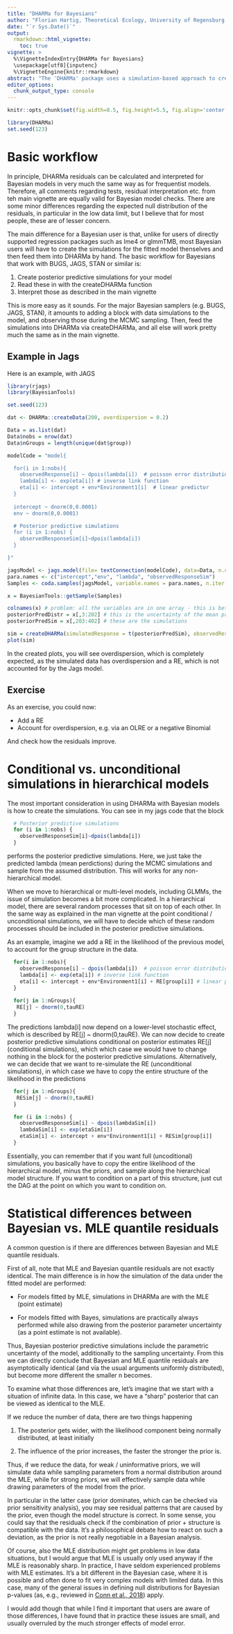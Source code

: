 ```yaml
---
title: "DHARMa for Bayesians"
author: "Florian Hartig, Theoretical Ecology, University of Regensburg [website](https://www.uni-regensburg.de/biologie-vorklinische-medizin/theoretische-oekologie/mitarbeiter/hartig/)"
date: "`r Sys.Date()`"
output: 
  rmarkdown::html_vignette:
    toc: true
vignette: >
  %\VignetteIndexEntry{DHARMa for Bayesians}
  \usepackage[utf8]{inputenc}
  %\VignetteEngine{knitr::rmarkdown}
abstract: "The 'DHARMa' package uses a simulation-based approach to create  readily interpretable scaled (quantile) residuals for fitted (generalized) linear mixed models. This Vignette describes how to user DHARMa vor checking Bayesian models. It is recommended to read this AFTER the general DHARMa vignette, as all comments made there (in pacticular regarding the interpretation of the residuals) also apply to Bayesian models. \n \n \n"
editor_options: 
  chunk_output_type: console
---
```


```r
knitr::opts_chunk$set(fig.width=8.5, fig.height=5.5, fig.align='center', warning=FALSE, message=FALSE)
```

```r
library(DHARMa)
set.seed(123)
```

# Basic workflow

In principle, DHARMa residuals can be calculated and interpreted for Bayesian models in very much the same way as for frequentist models. Therefore, all comments regarding tests, residual interpretation etc. from teh main vignette are equally valid for Bayesian model checks. There are some minor differences regarding the expected null distribution of the residuals, in particular in the low data limit, but I believe that for most people, these are of lesser concern. 

The main difference for a Bayesian user is that, unlike for users of directly supported regression packages such as lme4 or glmmTMB, most Bayesian users will have to create the simulations for the fitted model thenselves and then feed them into DHARMa by hand. The basic workflow for Bayesians that work with BUGS, JAGS, STAN or similar is:

1. Create posterior predictive simulations for your model
2. Read these in with the createDHARMa function
3. Interpret those as described in the main vignette

This is more easy as it sounds. For the major Bayesian samplers (e.g. BUGS, JAGS, STAN), it amounts to adding a block with data simulations to the model, and observing those during the MCMC sampling. Then, feed the simulations into DHARMa via createDHARMa, and all else will work pretty much the same as in the main vignette. 

## Example in Jags

Here is an example, with JAGS

```r
library(rjags)
library(BayesianTools)

set.seed(123)

dat <- DHARMa::createData(200, overdispersion = 0.2)

Data = as.list(dat)
Data$nobs = nrow(dat)
Data$nGroups = length(unique(dat$group))

modelCode = "model{

  for(i in 1:nobs){
    observedResponse[i] ~ dpois(lambda[i])  # poisson error distribution
    lambda[i] <- exp(eta[i]) # inverse link function
    eta[i] <- intercept + env*Environment1[i]  # linear predictor
  }
  
  intercept ~ dnorm(0,0.0001)
  env ~ dnorm(0,0.0001)

  # Posterior predictive simulations 
  for (i in 1:nobs) {
    observedResponseSim[i]~dpois(lambda[i])
  }

}"

jagsModel <- jags.model(file= textConnection(modelCode), data=Data, n.chains = 3)
para.names <- c("intercept","env", "lambda", "observedResponseSim")
Samples <- coda.samples(jagsModel, variable.names = para.names, n.iter = 5000)

x = BayesianTools::getSample(Samples)

colnames(x) # problem: all the variables are in one array - this is better in STAN, where this is a list - have to extract the right columns by hand
posteriorPredDistr = x[,3:202] # this is the uncertainty of the mean prediction (lambda)
posteriorPredSim = x[,203:402] # these are the simulations 

sim = createDHARMa(simulatedResponse = t(posteriorPredSim), observedResponse = dat$observedResponse, fittedPredictedResponse = apply(posteriorPredDistr, 2, median), integerResponse = T)
plot(sim)
```

In the created plots, you will see overdispersion, which is completely expected, as the simulated data has overdispersion and a RE, which is not accounted for by the Jags model. 

## Exercise

As an exercise, you could now:

* Add a RE
* Account for overdispersion, e.g. via an OLRE or a negative Binomial

And check how the residuals improve. 

# Conditional vs. unconditional simulations in hierarchical models

The most important consideration in using DHARMa with Bayesian models is how to create the simulations. You can see in my jags code that the block

```r
  # Posterior predictive simulations 
  for (i in 1:nobs) {
    observedResponseSim[i]~dpois(lambda[i])
  }
```

performs the posterior predictive simulations. Here, we just take the predicted lambda (mean perdictions) during the MCMC simulations and sample from the assumed distribution. This will works for any non-hierarchical model. 

When we move to hierarchical or multi-level models, including GLMMs, the issue of simulation becomes a bit more complicated. In a hierarchical model, there are several random processes that sit on top of each other. In the same way as explained in the man vignette at the point conditional / unconditional simulations, we will have to decide which of these random processes should be included in the posterior predictive simulations. 

As an example, imagine we add a RE in the likelihood of the previous model, to account for the group structure in the data. 

```r
  for(i in 1:nobs){
    observedResponse[i] ~ dpois(lambda[i])  # poisson error distribution
    lambda[i] <- exp(eta[i]) # inverse link function
    eta[i] <- intercept + env*Environment1[i] + RE[group[i]] # linear predictor
  }
  
  for(j in 1:nGroups){
   RE[j] ~ dnorm(0,tauRE)  
  }
```

The predictions lambda[i] now depend on a lower-level stochastic effect, which is described by RE[j] ~ dnorm(0,tauRE). We can now decide to create posterior predictive simulations conditional on posterior estimates RE[j] (conditional simulations), which which case we would have to change nothing in the block for the posterior predictive simulations. Alternatively, we can decide that we want to re-simulate the RE (unconditional simulations), in which case we have to copy the entire structure of the likelihood in the predictions

```r
  for(j in 1:nGroups){
   RESim[j] ~ dnorm(0,tauRE)  
  }

  for (i in 1:nobs) {
    observedResponseSim[i] ~ dpois(lambdaSim[i]) 
    lambdaSim[i] <- exp(etaSim[i]) 
    etaSim[i] <- intercept + env*Environment1[i] + RESim[group[i]] 
  }
```

Essentially, you can remember that if you want full (uncoditional) simulations, you basically have to copy the entire likelihood of the hierarchical model, minus the priors, and sample along the hierarchical model structure. If you want to condition on a part of this structure, just cut the DAG at the point on which you want to condition on. 

# Statistical differences between Bayesian vs. MLE quantile residuals 

A common question is if there are differences between Bayesian and MLE quantile residuals. 

First of all, note that MLE and Bayesian quantile residuals are not exactly identical. The main difference is in how the simulation of the data under the fitted model are performed:

* For models fitted by MLE, simulations in DHARMa are with the MLE (point estimate)

* For models fitted with Bayes, simulations are practically always performed while also drawing from the posterior parameter uncertainty (as a point estimate is not available).

Thus, Bayesian posterior predictive simulations include the parametric uncertainty of the model, additionally to the sampling uncertainty. From this we can directly conclude that Bayesian and MLE quantile residuals are asymptotically identical (and via the usual arguments uniformly distributed), but become more different the smaller n becomes.

To examine what those differences are, let's imagine that we start with a situation of infinite data. In this case, we have a "sharp" posterior that can be viewed as identical to the MLE. 

If we reduce the number of data, there are two things happening 

1. The posterior gets wider, with the likelihood component being normally distributed, at least initially

2. The influence of the prior increases, the faster the stronger the prior is. 

Thus, if we reduce the data, for weak / uninformative priors, we will simulate data while sampling parameters from a normal distribution around the MLE, while for strong priors, we will effectively sample data while drawing parameters of the model from the prior. 

In particular in the latter case (prior dominates, which can be checked via prior sensitivity analysis), you may see residual patterns that are caused by the prior, even though the model structure is correct. In some sense, you could say that the residuals check if the combination of prior + structure is compatible with the data. It's a philosophical debate how to react on such a deviation, as the prior is not really negotiable in a Bayesian analysis.

Of course, also the MLE distribution might get problems in low data situations, but I would argue that MLE is usually only used anyway if the MLE is reasonably sharp. In practice, I have seldom experienced problems with MLE estimates. It's a bit different in the Bayesian case, where it is possible and often done to fit very complex models with limited data. In this case, many of the general issues in defining null distributions for Bayesian p-values (as, e.g., reviewed in 
[Conn et al., 2018](https://doi.org/10.1002/ecm.1314)) apply. 

I would add though that while I find it important that users are aware of those differences, I have found that in practice these issues are small, and usually overruled by the much stronger effects of model error. 


